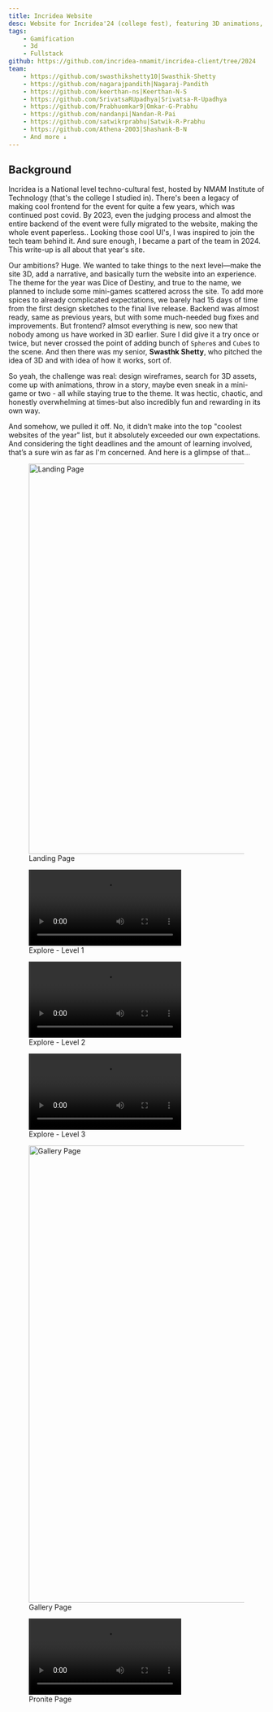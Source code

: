 ```yaml
---
title: Incridea Website
desc: Website for Incridea'24 (college fest), featuring 3D animations, character animations and many more
tags: 
    - Gamification
    - 3d
    - Fullstack
github: https://github.com/incridea-nmamit/incridea-client/tree/2024
team: 
    - https://github.com/swasthikshetty10|Swasthik-Shetty
    - https://github.com/nagarajpandith|Nagaraj-Pandith
    - https://github.com/keerthan-ns|Keerthan-N-S
    - https://github.com/SrivatsaRUpadhya|Srivatsa-R-Upadhya
    - https://github.com/Prabhuomkar9|Omkar-G-Prabhu
    - https://github.com/nandanpi|Nandan-R-Pai
    - https://github.com/satwikrprabhu|Satwik-R-Prabhu
    - https://github.com/Athena-2003|Shashank-B-N
    - And more ↓
---
```



## Background

Incridea is a National level techno-cultural fest, hosted by NMAM Institute of Technology (that's the college I studied in). There's been a legacy of making cool frontend for the event for quite a few years, which was continued post covid. By 2023, even the judging process and almost the entire backend of the event were fully migrated to the website, making the whole event paperless.. Looking those cool UI's, I was inspired to join the tech team behind it. And sure enough, I became a part of the team in 2024. This write-up is all about that year's site.

Our ambitions? Huge. We wanted to take things to the next level—make the site 3D, add a narrative, and basically turn the website into an experience. The theme for the year was Dice of Destiny, and true to the name, we planned to include some mini-games scattered across the site. To add more spices to already complicated expectations, we barely had 15 days of time from the first design sketches to the final live release. Backend was almost ready, same as previous years, but with some much-needed bug fixes and improvements. But frontend? almsot everything is new, soo new that nobody among us have worked in 3D earlier. Sure I did give it a try once or twice, but never crossed the point of adding bunch of `Sphere`s and `Cube`s to the scene. And then there was my senior, **Swasthk Shetty**, who pitched the idea of 3D and with idea of how it works, sort of. 

So yeah, the challenge was real: design wireframes, search for 3D assets, come up with animations, throw in a story, maybe even sneak in a mini-game or two - all while staying true to the theme. It was hectic, chaotic, and honestly overwhelming at times-but also incredibly fun and rewarding in its own way.

And somehow, we pulled it off. No, it didn’t make into the top "coolest websites of the year" list, but it absolutely exceeded our own expectations. And considering the tight deadlines and the amount of learning involved, that’s a sure win as far as I'm concerned. And here is a glimpse of that...

<figure class="image-container">
  <Image src="/projects/incridea/landing.webp" alt="Landing Page" height="768" width="1366" widths={[240, 540, 720, 1136]} sizes="sizes={`(max-width: 360px) 240px, (max-width: 720px) 540px, 1136px" />
  <figcaption class="image-caption text-caption">Landing Page</figcaption>
</figure>

<figure class="video-container">
  <video controls preload="metadata" aria-label="Explore - Level 1">
    <source src="/projects/incridea/explore-1.mp4"/>
  </video>
  <figcaption class="video-caption text-caption">Explore - Level 1</figcaption>
</figure>

<figure class="video-container">
  <video controls preload="metadata" aria-label="Explore - Level 2">
    <source src="/projects/incridea/explore-2.mp4"/>
  </video>
  <figcaption class="video-caption text-caption">Explore - Level 2</figcaption>
</figure>

<figure class="video-container">
  <video controls preload="metadata" aria-label="Explore - Level 3">
    <source src="/projects/incridea/explore-3.mp4"/>
  </video>
  <figcaption class="video-caption text-caption">Explore - Level 3</figcaption>
</figure>

<figure class="image-container">
  <Image src="/projects/incridea/gallery.webp" alt="Gallery Page" height="900" width="1600" widths={[240, 540, 720, 1136]} sizes="sizes={`(max-width: 360px) 240px, (max-width: 720px) 540px, 1136px" />
  <figcaption class="image-caption text-caption">Gallery Page</figcaption>
</figure>

<figure class="video-container">
  <video controls preload="metadata" aria-label="Pronite Page">
    <source src="/projects/incridea/pronite.mp4"/>
  </video>
  <figcaption class="video-caption text-caption">Pronite Page</figcaption>
</figure>

